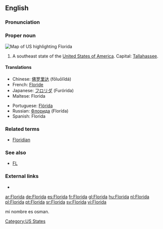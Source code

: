 ==English==

===Pronunciation===
{{rfap}}

===Proper noun===
[[Image:Map of USA highlighting Florida.png|thumb|right|Map of US highlighting Florida]]
{{en-proper noun}}

# A southeast state of the [[United States of America]]. Capital: [[Tallahassee]].

====Translations====
{{top}}
*Chinese: [[佛罗里达]] (fōluōlĭdá)
*French: [[Floride]] {{f}}
*Japanese: [[フロリダ]] (Furórida)
*Maltese: Florida
{{mid}}
*Portuguese: [[Flórida]] {{f}}
*Russian: [[Флорида]] (Florída) {{f}}
*Spanish: Florida {{f}}
{{bottom}}

===Related terms===
*[[Floridian]]

===See also===
*[[FL]]

===External links===
* {{pedialite}}

[[Category:US States]]

[[ar:Florida]]
[[de:Florida]]
[[es:Florida]]
[[fr:Florida]]
[[gl:Florida]]
[[hu:Florida]]
[[nl:Florida]]
[[pl:Florida]]
[[pt:Florida]]
[[sr:Florida]]
[[sv:Florida]]
[[vi:Florida]]




mi nombre es osman.